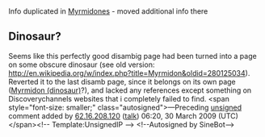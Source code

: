 <article id="605149" title=Talk:Myrmidon>
	<talkpage id="605149" title="Talk:Myrmidon">
{{DisambigProject}}
Info duplicated in [[Myrmidones]] - moved additional info there

== Dinosaur? ==

Seems like this perfectly good disambig page had been turned into a page on some obscure dinosaur (see old version: http://en.wikipedia.org/w/index.php?title=Myrmidon&amp;oldid=280125034). Reverted it to the last disamb page, since it belongs on its own page ([[Myrmidon (dinosaur)]]?), and lacked any references except something on Discoverychannels websites that i completely failed to find.  &lt;span style=&quot;font-size: smaller;&quot; class=&quot;autosigned&quot;&gt;—Preceding [[Wikipedia:Signatures|unsigned]] comment added by [[Special:Contributions/62.16.208.120|62.16.208.120]] ([[User talk:62.16.208.120|talk]]) 06:20, 30 March 2009 (UTC)&lt;/span&gt;&lt;!-- Template:UnsignedIP --&gt; &lt;!--Autosigned by SineBot--&gt;
	</talkpage>
</article>